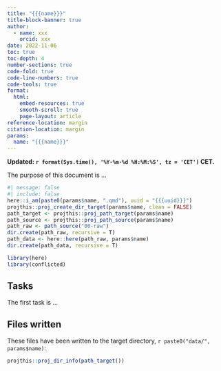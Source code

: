 ```yaml
---
title: "{{{name}}}"
title-block-banner: true
author:
  - name: xxx
    orcid: xxx
date: 2022-11-06
toc: true
toc-depth: 4
number-sections: true
code-fold: true
code-line-numbers: true
code-tools: true
format: 
  html:
    embed-resources: true
    smooth-scroll: true
    page-layout: article
reference-location: margin
citation-location: margin
params:
  name: "{{{name}}}"
---
```


**Updated: `r format(Sys.time(), '%Y-%m-%d %H:%M:%S', tz = 'CET')` CET.**

The purpose of this document is ...

```r
#| message: false
#| include: false
here::i_am(paste0(params$name, ".qmd"), uuid = "{{{uuid}}}")
projthis::proj_create_dir_target(params$name, clean = FALSE)
path_target <- projthis::proj_path_target(params$name)
path_source <- projthis::proj_path_source(params$name)
path_raw <- path_source("00-raw")
dir.create(path_raw, recursive = T)
path_data <- here::here(path_raw, params$name)
dir.create(path_data, recursive = T)
```

```r
library(here)
library(conflicted)
```

## Tasks

The first task is ...

## Files written

These files have been written to the target directory, ```r paste0("data/", params$name)```:

```r
projthis::proj_dir_info(path_target())
```

